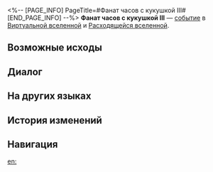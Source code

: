 <%-- [PAGE_INFO]
PageTitle=#Фанат часов с кукушкой III#
[END_PAGE_INFO] --%>
{{Дополнить}}
{{ВВ Событие Инфобокс
|id                 = 19601-6
|Название           = 
|Изображение        = Событие ВВ Близнецы.png
|Испытание_в_вв     = Неизвестно
|Испытание_в_рое    = Неизвестно
|Испытание_в_зиш    = Неизвестно
|Испытание_в_рв     = Неизвестно
|Испытание_в_облнеп = Неизвестно
|Требования         = 
|Пред               = 
|След               = 
|Упоминания         = 
|Порядок            = 056
|Порядок_рв         = 065
}}
'''Фанат часов с кукушкой III''' — [[Расходящаяся вселенная/События|событие]] в [[Виртуальная вселенная|Виртуальной вселенной]] и [[Расходящаяся вселенная|Расходящейся вселенной]].

==Возможные исходы==
{{Возможные исходы
|Выбор_1 = Обменяться с ним любимыми Часами с кукушкой
|Результат_1 = Отказаться от негативных диковин из серии Часы с кукушкой: 2, при этом получить благословения 3★: 2.
|Путь_1   = Эрудиция
|Режимы_1  = зиш

|Выбор_2 = Сделать фальшивые Часы с кукушкой!
|Путь_2   = Радость
|Режимы_2  = рой

|Шанс_2_1 = 50%

|Выбор_3 = Ещё раз принять Часы с кукушкой
|Результат_3 = Получить случайную негативную диковину из серии Часы с кукушкой, а также благословение 3★.
|Режимы_3  = вв,зиш,рой

|Выбор_4 = Ещё раз принять Часы с кукушкой
|Результат_4 = Получить случайные негативные диковины из серии Часы с кукушкой: 1, а также благословения Пути, требуемого для уравнения: 3.
|Режимы_4  = рв

|Выбор_5 = Обменяться с ним найденными Часами с кукушкой
|Результат_5 = Обменять у противника все Часы с кукушкой на такое же количество диковин.

|Выбор_6 = Обменяться с ним найденными Часами с кукушкой
|Результат_6 = Обменять у противника все Часы с кукушкой на такое же количество благословений.
|Режимы_6  = вв,зиш,рв,рой

|Выбор_7 = Принять Часы с кукушкой
|Результат_7 = Получить случайные негативные диковины из серии Часы с кукушкой: 1, а также уже имеющиеся компоненты: 4.
|Режимы_7  = облнеп

|Выбор_8 = Обменяться с ним найденными Часами с кукушкой
|Результат_8 = Обменять у противника все Часы с кукушкой на такое же количество компонентов.
|Режимы_8  = облнеп
}}

==Диалог==
{{Диалог Начало}}
:{{tx}}
{{Диалог Конец}}

==На других языках==
{{На других языках
|en   = The Cuckoo Clock Fanatic (III)
|zhs  = 咕咕钟狂热粉丝（其三）
|zht  = 咕咕鐘狂熱愛好者（其三）
|ja   = {{Rubi|鳩時計|はとどけい}}の{{Rubi|熱狂的|ねっきょうてき}}ファン（3）
|ko   = 뻐꾸기 시계의 광팬 (3)
|es   = El fanático del reloj de cuco III
|fr   = Collectionneur de coucous (III)
|ru   = Фанат часов с кукушкой III
|th   = แฟนคลับผู้คลั่งไคล้ Cuckoo Clock (3)
|vi   = Fan Cuồng Đồng Hồ Cúc Cu 3
|de   = Der Kuckucksuhren-Fanatiker (Teil 3)
|id   = Fanatik Jam Cuckoo (3)
|pt   = O Fanático dos Relógios Cuco (III)
}}

==История изменений==
{{История изменений|null}}

==Навигация==
{{События ВВ Навбокс}}

[[en:]]